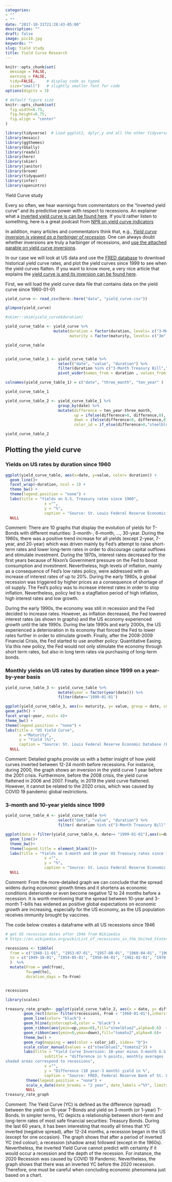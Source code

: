 ```yaml
---
categories:
- ""
- ""
date: "2017-10-31T21:28:43-05:00"
description: ""
draft: false
image: pic10.jpg
keywords: ""
slug: Yield study 
title: Yield Curve Research
---
```



```r
knitr::opts_chunk$set(
  message = FALSE, 
  warning = FALSE, 
  tidy=FALSE,     # display code as typed
  size="small")   # slightly smaller font for code
options(digits = 3)

# default figure size
knitr::opts_chunk$set(
  fig.width=6.75, 
  fig.height=6.75,
  fig.align = "center"
)
```


```r
library(tidyverse)  # Load ggplot2, dplyr,y and all the other tidyverse packages
library(mosaic)
library(ggthemes)
library(GGally)
library(readxl)
library(here)
library(skimr)
library(janitor)
library(broom)
library(tidyquant)
library(infer)
library(openintro)
```


Yield Curve study

Every so often, we hear warnings from commentators on the "inverted yield curve" and its predictive power with respect to recessions. An explainer what a [inverted yield curve is can be found here](https://www.reuters.com/article/us-usa-economy-yieldcurve-explainer/explainer-what-is-an-inverted-yield-curve-idUSKBN1O50GA). If you'd rather listen to something, here is a great podcast from [NPR on yield curve indicators](https://www.podbean.com/media/share/dir-4zgj9-6aefd11)

In addition, many articles and commentators think that, e.g., [*Yield curve inversion is viewed as a harbinger of recession*](https://www.bloomberg.com/news/articles/2019-08-14/u-k-yield-curve-inverts-for-first-time-since-financial-crisis). One can always doubt whether inversions are truly a harbinger of recessions, and [use the attached parable on yield curve inversions](https://twitter.com/5_min_macro/status/1161627360946511873).

In our case we will look at US data and use the [FRED database](https://fred.stlouisfed.org/) to download historical yield curve rates, and plot the yield curves since 1999 to see when the yield curves flatten. If you want to know more, a very nice article that explains the [yield curve is and its inversion can be found here](https://fredblog.stlouisfed.org/2018/10/the-data-behind-the-fear-of-yield-curve-inversions/). 

First, we will load the yield curve data file that contains data on the yield curve since 1960-01-01

```r

yield_curve <- read_csv(here::here("data", "yield_curve.csv"))

glimpse(yield_curve)

#skimr::skim(yield_curve$duration)

yield_curve_table <- yield_curve %>% 
                     mutate(duration = factor(duration, levels= c("3-Month Treasury Bill", "6-Month Treasury Bill", "1-Year Treasury Rate","2-Year Treasury Rate", "3-Year Treasury Rate", "5-Year Treasury Rate", "7-Year Treasury Rate", "10-Year Treasury Rate","20-Year Treasury Rate", "30-Year Treasury Rate")),
                            maturity = factor(maturity, levels= c("3m", "6m", "1y", "2y","3y","5y","7y","10y","20y","30y"))) 

yield_curve_table


yield_curve_table_1 <- yield_curve_table %>%   
                       select("date", "value", "duration") %>% 
                       filter(duration %in% c("3-Month Treasury Bill","10-Year Treasury Rate")) %>% 
                       pivot_wider(names_from = duration , values_from = value) 

colnames(yield_curve_table_1) = c("date", "three_month", "ten_year" )

yield_curve_table_1                   

yield_curve_table_2 <- yield_curve_table_1 %>%
                       group_by(date) %>%
                       mutate(difference = ten_year-three_month,
                              up = ifelse(difference>0, difference,0),
                              down = ifelse(difference<0, difference,0),
                              color_id = if_else(difference>0,"steelblue1","tomato2"))

yield_curve_table_2

```
## Plotting the yield curve

### Yields on US rates by duration since 1960

```r

ggplot(yield_curve_table, aes(x=date, y=value, color= duration)) +
  geom_line()+
  facet_wrap(~duration, ncol = 2) +
  theme_bw() +
  theme(legend.position = "none") +
  labs(title = "Yields on U.S. Treasury rates since 1960",
                 x ="",
                 y = "%",
                 caption = "Source: St. Louis Federal Reserve Economic Database (FRED)")+
  NULL

```

Comment: There are 10 graphs that display the evolution of yields for T-Bonds with different maturities: 3-month-, 6-month, …, 30-year. During the 1960s, there was a positive trend increase for all yields (except 2-year, 7-year, and 20-year) which was driven mainly by Fed’s attempt to raise short-term rates and lower long-term rates in order to discourage capital outflows and stimulate investment. During the 1970s, interest rates decreased for the first years because of Nixon’s Government pressure on the Fed to boost consumption and investment. Nevertheless, high levels of inflation, mainly as a consequence of Fed’s low rates policy, were addressed with an increase of interest rates of up to 20%. During the early 1980s, a global recession was triggered by higher prices as a consequence of shortage of oil supply. The Fed’s policy was to increase interest rates in order to stop inflation. Nevertheless, policy led to a stagflation period of high inflation, high interest rates and low growth.

During the early 1990s, the economy was still in recession and the Fed decided to increase rates. However, as inflation decreased, the Fed lowered interest rates (as shown in graphs) and the US economy experienced growth until the late 1990s. During the late 1990s and early 2000s, the US experienced a deterioration in its economy that forced the Fed to lower rates further in order to stimulate growth. Finally, after the 2008-2009 Financial Crisis, the Fed started to use another policy: Quantitative Easing. Via this new policy, the Fed would not only stimulate the economy through short term rates, but also in long term rates via purchasing of long-term bonds.

### Monthly yields on US rates by duration since 1999 on a year-by-year basis

```r

yield_curve_table_3 <- yield_curve_table %>% 
                       mutate(year = factor(year(date))) %>%
                       filter(date>='1999-01-01')

ggplot(yield_curve_table_3, aes(x= maturity, y= value, group = date, color= year))+
geom_path() +
facet_wrap(~year, ncol= 4)+
theme_bw() +
theme(legend.position = "none") +
labs(title = "US Yield Curve",
      x ="Maturity",
      y = "Yield (%)",
      caption = "Source: St. Louis Federal Reserve Economic Database (FRED)")+
  NULL

```

Comment: Detailed graphs provide us with a better insight of how yield curves inverted between 12-24 month before recessions. For instance, during 2000, the graph shows an inversion in the yield curve 1 year before the 2001 crisis. Furthermore, before the 2008 crisis, the yield curve flattened in 2006 and 2007. Finally, in 2019 the yield curve flattened. However, it cannot be related to the 2020 crisis, which was caused by COVID 19 pandemic global restrictions.


### 3-month and 10-year yields since 1999

```r

yield_curve_table_4 <- yield_curve_table %>%   
                       select("date", "value", "duration") %>% 
                       filter( duration %in% c("3-Month Treasury Bill","10-Year Treasury Rate"))

ggplot(data = filter(yield_curve_table_4, date>= "1999-01-01"),aes(x=date, y=value, color= duration)) +
  geom_line()+
  theme_bw()+
  theme(legend.title = element_blank())+
  labs(title = "Yields on 3-month and 10-year US Treasury rates since 1999",
                 x ="",
                 y = "%",
                 caption = "Source: St. Louis Federal Reserve Economic Database (FRED)")+
  NULL

```

Comment: From the more-detailed graph we can conclude that the spread widens during economic growth times and it shortens as economic conditions deteriorate or even become negative 12 to 24 months before a recession. It is worth mentioning that the spread between 10-year and 3-month T-bills has widened as positive global expectations on economic growth are increasing, especially for the US economy, as the US population receives immunity brought by vaccines.


The code below creates a dataframe with all US recessions since 1946

```r

# get US recession dates after 1946 from Wikipedia 
# https://en.wikipedia.org/wiki/List_of_recessions_in_the_United_States

recessions <- tibble(
  from = c("1948-11-01", "1953-07-01", "1957-08-01", "1960-04-01", "1969-12-01", "1973-11-01", "1980-01-01","1981-07-01", "1990-07-01", "2001-03-01", "2007-12-01","2020-02-01"),  
  to = c("1949-10-01", "1954-05-01", "1958-04-01", "1961-02-01", "1970-11-01", "1975-03-01", "1980-07-01", "1982-11-01", "1991-03-01", "2001-11-01", "2009-06-01", "2020-04-30") 
  )  %>% 
  mutate(From = ymd(from), 
         To=ymd(to),
         duration_days = To-From)


recessions
```

```r

library(scales)

treasury_rate_graph<- ggplot(yield_curve_table_2, aes(x = date, y= difference)) + 
        geom_rect(data= filter(recessions, From > "1960-01-01"),inherit.aes = F, mapping= aes(xmin= From,xmax= To, ymin = -Inf, ymax = Inf), fill = "grey75", alpha=0.7) +
        geom_line(color= "black") +
        geom_hline(yintercept=0,color = "black") +
        geom_ribbon(aes(ymin=up,ymax=0),fill="steelblue2",alpha=0.6)  +
        geom_ribbon(aes(ymin=0,ymax=down),fill="tomato2",alpha=0.6)+
        theme_bw() +
        geom_rug(mapping = aes(color = color_id), sides= "b")+
        scale_color_manual(values = c("steelblue1","tomato2")) +
        labs(title = "Yield Curve Inversion: 10-year minus 3-month U.S. Treasury Rates",
                 subtitle = "difference in % points, monthly averages
shaded areas correspond to recessions",
                 x ="",
                 y = "Difference (10 year-3 month) yield in %",
                 caption = "Source: FRED, Federal Reserve Bank of St. Louis") +
         theme(legend.position = "none") +
         scale_x_date(date_breaks = "2 year", date_labels ="%Y", limits = c(as.Date("1961-01-01"),as.Date("2021-01-12")))+
         NULL
treasury_rate_graph

```

Comment: The Yield Curve (YC) is defined as the difference (spread) between the yield on 10-year T-Bonds and yield on 3-month (or 1-year) T-Bonds. In simpler terms, YC depicts a relationship between short-term and long-term rates of most safe financial securities: Treasury Bonds. During the last 60 years, it has been interesting that mostly all times that YC inverted (negative spread), after 12-24 months, a recession began in the US (except for one occasion). The graph shows that after a period of inverted YC (red colour), a recession (shadow area) followed (except in the 1960s). Nevertheless, the inverted Yield Curve cannot predict with certainty if it would occur a recession and the depth of the recession. For instance, the 2020 Recession was caused by COVID 19 Pandemic. Nevertheless, the graph shows that there was an inverted YC before the 2020 recession. Therefore, one must be careful when concluding economic phenomena just based on a chart.
